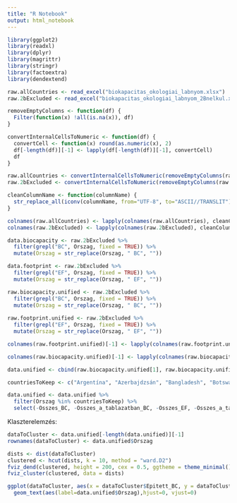 ```yaml
---
title: "R Notebook"
output: html_notebook
---
```

```r
library(ggplot2)
library(readxl)
library(dplyr)
library(magrittr)
library(stringr)
library(factoextra)
library(dendextend)

raw.allCountries <- read_excel("biokapacitas_okologiai_labnyom.xlsx")
raw.2bExcluded <- read_excel("biokapacitas_okologiai_labnyom_2Bnelkul.xlsx")

removeEmptyColumns <- function(df) {
  Filter(function(x) !all(is.na(x)), df)
}

convertInternalCellsToNumeric <- function(df) {
  convertCell <- function(x) round(as.numeric(x), 2)
  df[-length(df)][-1] <- lapply(df[-length(df)][-1], convertCell)
  df
}

raw.allCountries <- convertInternalCellsToNumeric(removeEmptyColumns(raw.allCountries))
raw.2bExcluded <- convertInternalCellsToNumeric(removeEmptyColumns(raw.2bExcluded))

cleanColumnName <- function(columnName) {
  str_replace_all(iconv(columnName, from="UTF-8", to="ASCII//TRANSLIT"), " ", "_")
}

colnames(raw.allCountries) <- lapply(colnames(raw.allCountries), cleanColumnName)
colnames(raw.2bExcluded) <- lapply(colnames(raw.2bExcluded), cleanColumnName)

data.biocapacity <- raw.2bExcluded %>%
  filter(grepl("BC", Orszag, fixed = TRUE)) %>%
  mutate(Orszag = str_replace(Orszag, " BC", ""))

data.footprint <- raw.2bExcluded %>%
  filter(grepl("EF", Orszag, fixed = TRUE)) %>%
  mutate(Orszag = str_replace(Orszag, " EF", ""))

raw.biocapacity.unified <- raw.2bExcluded %>%
  filter(grepl("BC", Orszag, fixed = TRUE)) %>%
  mutate(Orszag = str_replace(Orszag, " BC", ""))
         
raw.footprint.unified <- raw.2bExcluded %>%
  filter(grepl("EF", Orszag, fixed = TRUE)) %>%
  mutate(Orszag = str_replace(Orszag, " EF", ""))

colnames(raw.footprint.unified)[-1] <- lapply(colnames(raw.footprint.unified)[-1], paste, "_EF", sep="")

colnames(raw.biocapacity.unified)[-1] <- lapply(colnames(raw.biocapacity.unified)[-1], paste, "_BC", sep="")

data.unified <- cbind(raw.biocapacity.unified[1], raw.biocapacity.unified[-1], raw.footprint.unified[-1])

countriesToKeep <- c("Argentína", "Azerbajdzsán", "Bangladesh", "Botswana", "Burundi", "Csehország", "Dánia",   "Dél-Korea",   "Észak-Korea",   "Finnország",   "Görögország",   "Horvátország",   "Japán",   "Jemen",   "Kelet-Timor",   "Kína",   "Lengyelország",   "Lesotho",   "Líbia",   "Magyarország",   "Norvégia",   "Olaszország",   "Örményország",   "Portugália",   "Ruanda", "Szaúd-Arábia",   "Szíria", "Szlovénia",  "Szváziföld (Eswatini)", "Tunézia",   "Uruguay")

data.unified <- data.unified %>%
  filter(Orszag %in% countriesToKeep) %>%
  select(-Osszes_BC, -Osszes_a_tablazatban_BC, -Osszes_EF, -Osszes_a_tablazatban_EF)

```
Klaszterelemzés:
```r
dataToCluster <- data.unified[-length(data.unified)][-1]
rownames(dataToCluster) <- data.unified$Orszag

dists <- dist(dataToCluster)
clustered <- hcut(dists, k = 10, method = "ward.D2")
fviz_dend(clustered, height = 200, cex = 0.5, ggtheme = theme_minimal(), lower_rect = 100, horiz = TRUE, main = "", ylab = "")
fviz_cluster(clustered, data = dists)

ggplot(dataToCluster, aes(x = dataToCluster$Epitett_BC, y = dataToCluster$Szanto_BC))+geom_point(shape=1)+
  geom_text(aes(label=data.unified$Orszag),hjust=0, vjust=0)

```